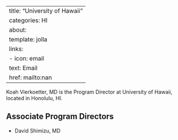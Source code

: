 
---
title: "University of Hawaii"
categories: HI
about:
  template: jolla
  links:
    - icon: email
      text: Email
      href: mailto:nan
---

Koah Vierkoetter, MD is the Program Director at University of Hawaii, located in Honolulu, HI. 

## Associate Program Directors

- David Shimizu, MD
